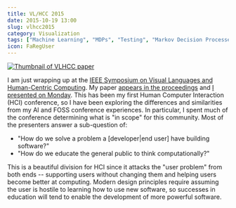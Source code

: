 ```yaml
---
title: VL/HCC 2015
date: 2015-10-19 13:00
slug: vlhcc2015
category: Visualization
tags: ["Machine Learning", "MDPs", "Testing", "Markov Decision Processes"]
icon: FaRegUser
---
```


<a href="/static/papers/VLHCC2015.pdf">
  <img alt="Thumbnail of VLHCC paper" src="/static/images/blog/content/VLHCC-thumbnail.png" title="Thumbnail of VLHCC paper" class="img-responsive" />
</a>

I am just wrapping up at the [IEEE Symposium on Visual Languages and Human-Centric Computing](https://sites.google.com/site/vlhcc2015/program).
My paper [appears in the proceedings](/papers/VLHCC2015.pdf) and
[I presented on Monday](https://twitter.com/brittjayDLF/status/656172012839260160).
This has been my first Human Computer Interaction (HCI) conference, so I have been exploring
the differences and similarities from my AI and FOSS conference experiences.
In particular, I spent much of the conference determining what is "in scope" for this community.
Most of the presenters answer a sub-question of:

* "How do we solve a problem a [developer|end user] have building software?"
* "How do we educate the general public to think computationally?"

This is a beautiful division for HCI since it attacks the "user problem" from both ends --
supporting users without changing them and helping users become better at computing.
Modern design principles require assuming the user is hostile to learning how to use new
software, so successes in education will tend to enable the development of more
powerful software.
